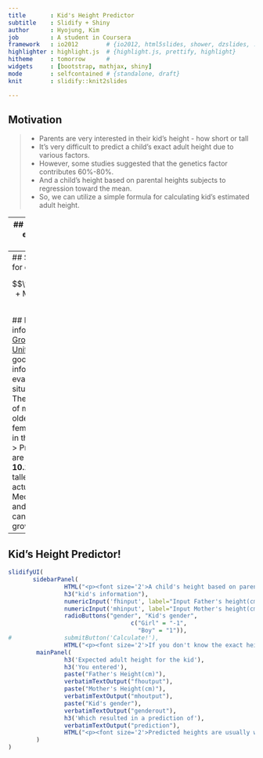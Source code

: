 ```yaml
---
title       : Kid's Height Predictor 
subtitle    : Slidify + Shiny 
author      : Hyojung, Kim
job         : A student in Coursera 
framework   : io2012        # {io2012, html5slides, shower, dzslides, ...}
highlighter : highlight.js  # {highlight.js, prettify, highlight}
hitheme     : tomorrow      # 
widgets     : [bootstrap, mathjax, shiny] 
mode        : selfcontained # {standalone, draft}
knit        : slidify::knit2slides

--- 
```

## Motivation 

> * Parents are very interested in their kid's height - how short or tall 
> * It's very difficult to predict a child's exact adult height due to various factors. 
> * However, some studies suggested that the genetics factor contributes 60%-80%. 
> * And a child's height based on parental heights subjects to regression toward the mean. 
> * So, we can utilize a simple formula for calculating kid's estimated adult height.

---
## How to calculate estimated kid's adult height 

> 1. Convert each parent's height into centimeters. For example, if mom is 5 feet 6 inches, tall, her height is 167.64 centimeters.
> 2. Add both parents' heights together and divide the resulting number by two. 
> 3. Subtract 6.35 centimeters from the result above if the child is a girl. For a boy, add 6.35 centimeters to the average of the parent's height calculated above.
> 4. Your child's adult height will likely fall within 10.14 centimeters of that number.

--- 
## Simple formula for calcalation

$$\frac{FatherHeight + MotherHeight}{2} \pm 6.35$$

## Reference information
> [CDC Growth Charts of the United States](http://www.cdc.gov/GrowthCharts/) are good sources of information to evaluate the growth situation of a child.
> The average height of male of age 20 or older is 176.3 cm, female is 162.2 cm in the United States.
> Predicted heights are usually within <strong>10.16 centimeters</strong>, taller or shorter, than actual adult height. Medical conditions and other factors can affect a child's growth.

--- 
## Kid's Height Predictor!

```r
slidifyUI(          
       sidebarPanel(
                HTML("<p><font size='2'>A child's height based on parental heights subjects to regression toward the mean. This calculator is base on this algorithm. Please enjoy it !</font></p>"),
                h3("kid's information"),                
                numericInput('fhinput', label="Input Father's height(cm)", value = 176.3),
                numericInput('mhinput', label="Input Mother's height(cm)", value = 162.2),
                radioButtons("gender", "Kid's gender",
                                   c("Girl" = "-1",
                                     "Boy" = "1")),
#               submitButton('Calculate!'), 
                HTML("<p><font size='2'>If you don't know the exact height of your parents, you can accept the default value.</font></p>")),
        mainPanel(
                h3('Expected adult height for the kid'),
                h3('You entered'),
                paste("Father's Height(cm)"),
                verbatimTextOutput("fhoutput"),
                paste("Mother's Height(cm)"), 
                verbatimTextOutput("mhoutput"),
                paste("Kid's gender"),
                verbatimTextOutput("genderout"),
                h3('Which resulted in a prediction of'),
                verbatimTextOutput("prediction"),
                HTML("<p><font size='2'>Predicted heights are usually within <strong>10.16 centimeters</strong>, taller or shorter, than actual adult height. Medical conditions and other factors can affect a child's growth.</font></p>")                
        )                
)

```

